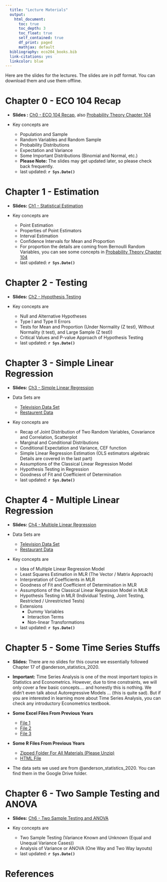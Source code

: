 ```yaml
---
  title: "Lecture Materials"
  output: 
    html_document:
      toc: true
      toc_depth: 3
      toc_float: true
      self_contained: true
      df_print: paged
      mathjax: default
  bibliography: eco204_books.bib  
  link-citations: yes
  linkcolor: blue
---
```

  


Here are the slides for the lectures. The slides are in pdf format. You can download them and use them offline.

# Chapter 0 - ECO 104 Recap

- **Slides :** [Ch0 - ECO 104 Recap](slides/00_eco104_recap.pdf), also [Probability Theory Chapter 104](slides/03_prob_theory_2.pdf)

- Key concepts are 

  - Population and Sample
  - Random Variables and Random Sample
  - Probability Distributions
  - Expectation and Variance
  - Some Important Distributions (Binomial and Normal, etc.)
  - **Please Note:** The slides may get updated later, so please check back frequently.
  - last updated: **`r Sys.Date()`**

# Chapter 1 - Estimation

- **Slides:**  [Ch1 - Statistical Estimation](slides/Ch1/01_estimation.pdf)

- Key concepts are 

  - Point Estimation
  - Properties of Point Estimators
  - Interval Estimation
  - Confidence Intervals for Mean and Proportion
  - For proportion the details are coming from Bernoulli Random Variables, you can see some concepts in  [Probability Theory Chapter 104](slides/03_prob_theory_2.pdf)
  - last updated: **`r Sys.Date()`**


# Chapter 2 - Testing

- **Slides:** [Ch2 - Hypothesis Testing](slides/Ch2/02_testing.pdf)

- Key concepts are 

  - Null and Alternative Hypotheses
  - Type I and Type II Errors
  - Tests for Mean and Proportion (Under Normality (Z test), Without Normality (t test), and Large Sample (Z test))
  - Critical Values and P-value Approach of Hypothesis Testing
  - last updated: **`r Sys.Date()`**
  
  
# Chapter 3 - Simple Linear Regression

- **Slides:** [Ch3 - Simple Linear Regression](slides/Ch3/03_regression_slr.pdf)

- Data Sets are 
  - [Television Data Set](slides/Ch3/datasets/Advertising.xlsx)
  - [Restaurent Data](slides/Ch3/datasets/Fast_Food_Data_SLR.xlsx)

- Key concepts are 
  
  - Recap of Joint Distribution of Two Random Variables, Covariance and Correlation, Scatterplot
  - Marginal and Conditional Distributions
  - Conditional Expectation and Variance, CEF function
  - Simple Linear Regression Estimation (OLS estimators algebraic Details are covered in the last part)
  - Assumptions of the Classical Linear Regression Model
  - Hypothesis Testing in Regression
  - Goodness of Fit and Coefficient of Determination
  - last updated: **`r Sys.Date()`**


# Chapter 4 - Multiple Linear Regression

- **Slides:** [Ch4 - Multiple Linear Regression](slides/Ch4/04_regression_mlr.pdf)

- Data Sets are 
  - [Television Data Set](slides/Ch4/datasets/Advertising.xlsx)
  - [Restaurant Data](slides/Ch4/datasets/Fast_Food_Data_MLR.xlsx)
  
- Key concepts are

  - Idea of Multiple Linear Regression Model
  - Least Squares Estimation in MLR (The Vector / Matrix Approach)
  - Interpretation of Coefficients in MLR
  - Goodness of Fit and Coefficient of Determination in MLR
  - Assumptions of the Classical Linear Regression Model in MLR
  - Hypothesis Testing in MLR (Individual Testing, Joint Testing, Restricted / Unrestricted Tests)
  - Extensions
    - Dummy Variables
    - Interaction Terms
    - Non-linear Transformations

  - last updated: **`r Sys.Date()`**


# Chapter 5 - Some Time Series Stuffs

- **Slides:** There are no slides for this course we essentially followed Chapter 17 of @anderson_statistics_2020. 

- **Important:** Time Series Analysis is one of the most important topics in Statistics and Econometrics. However, due to time constraints, we will only cover a few basic concepts.... and honestly this is nothing. We didn't even talk about Autoregressive Models ... (this is quite sad). But if you are interested in learning more about Time Series Analysis, you can check any introductory Econometrics textbook.

- **Some Excel Files From Previous Years**
  - [File 1](slides/Ch5/Excel_Files/Ch5_TimeSeriesAnalysis_withExcel.xlsx)
  - [File 2](slides/Ch5/Excel_Files/Ch5_TSA_withExcel-1_Fall2023)
  - [File 3](slides/Ch5/Excel_Files/Ch5_TSA_withExcel-2_Fall2023)
 
- **Some R Files From Previous Years**
  - [Zipped Folder For All Materials (Please Unzip)](slides/Ch5/R _Files/ts_lab_R.zip)
  - [HTML File](slides/Ch5/R _Files/ts_lab.html)

- The data sets we used are from @anderson_statistics_2020. You can find them in the Google Drive folder.

# Chapter 6 - Two Sample Testing and ANOVA

- **Slides:** [Ch6 - Two Sample Testing and ANOVA](slides/Ch6/06_anova.pdf)

- Key concepts are 

  - Two Sample Testing (Variance Known and Unknown (Equal and Unequal Variance Cases))
  - Analysis of Variance or ANOVA (One Way and Two Way layouts)
  - last updated: **`r Sys.Date()`**

# **References**

<div id="refs"></div>

<div style="height:10cm;"></div>

